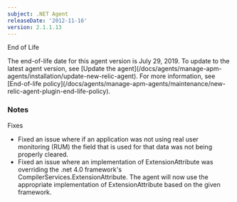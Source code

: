 ```yaml
---
subject: .NET Agent
releaseDate: '2012-11-16'
version: 2.1.1.13
---
```


End of Life

<Callout variant="important">
  The end-of-life date for this agent version is July 29, 2019. To update to the latest agent version, see [Update the agent](/docs/agents/manage-apm-agents/installation/update-new-relic-agent). For more information, see [End-of-life policy](/docs/agents/manage-apm-agents/maintenance/new-relic-agent-plugin-end-life-policy).
</Callout>

### Notes

Fixes

* Fixed an issue where if an application was not using real user monitoring (RUM) the field that is used for that data was not being properly cleared.
* Fixed an issue where an implementation of ExtensionAttribute was overriding the .net 4.0 framework's CompilerServices.ExtensionAttribute. The agent will now use the appropriate implementation of ExtensionAttribute based on the given framework.
